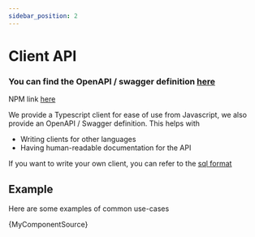```yaml
---
sidebar_position: 2
---
```



# Client API

### You can find the OpenAPI / swagger definition [here](/openapi)

NPM link [here](https://www.npmjs.com/package/@dcspark/carp-client)

We provide a Typescript client for ease of use from Javascript, we also provide an OpenAPI / Swagger definition. This helps with

- Writing clients for other languages
- Having human-readable documentation for the API

If you want to write your own client, you can refer to the [sql format](../indexer/sql.mdx)

## Example

Here are some examples of common use-cases

<CodeBlock language="typescript" title="example.ts" showLineNumbers>
  {MyComponentSource}
</CodeBlock>
